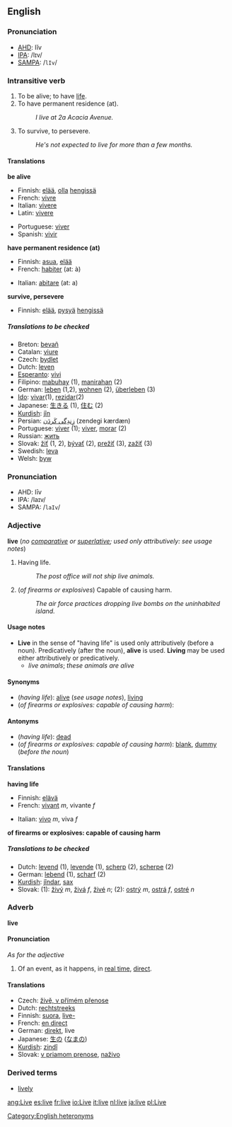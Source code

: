 ==English==
===Pronunciation===
*[[AHD]]: lĭv
*[[IPA]]: /lɪv/
*[[SAMPA]]: /<tt>lIv</tt>/

===Intransitive verb===
{{en-infl-reg-other-e|liv|e||}}

#To be alive; to have [[life]].
#To have permanent residence (at).
#:''I live at 2a Acacia Avenue.''
#To survive, to persevere.
#:''He's not expected to live for more than a few months.''

====Translations====

'''be alive'''
{{top}}
*Finnish: [[elää]], [[olla]] [[hengissä]]
*French: [[vivre]]
*Italian: [[vivere]]
*Latin: [[vivere]]
{{mid}}
*Portuguese: [[viver]]
*Spanish: [[vivir]]
{{bottom}}

'''have permanent residence (at)'''
{{top}}
*Finnish: [[asua]], [[elää]]
*French: [[habiter]] (at: à)
{{mid}}
*Italian: [[abitare]] (at: a)
{{bottom}}

'''survive, persevere'''
{{top}}
*Finnish: [[elää]], [[pysyä]] [[hengissä]]
{{mid}}
{{bottom}}

=====Translations to be checked=====
<!--Remove this section once all of the translations below have been moved into the tables above.-->
{{checktrans}}

*Breton: [[bevañ]]
*Catalan: [[viure]]
*Czech: [[bydlet]]
*Dutch: [[leven]]
*[[Esperanto]]: [[vivi]]
*Filipino: [[mabuhay]] (1), [[manirahan]] (2)
*German: [[leben]] (1,2), [[wohnen]] (2), [[überleben]] (3)
*[[Ido]]: [[vivar]](1), [[rezidar]](2)
*Japanese: [[生きる]] (1), [[住む]] (2)
*[[Kurdish]]: [[jîn]]
*Persian:  [[زِندِگی کَردَن]] (zendegi kærdæn)
*Portuguese: [[viver]] (1); [[viver]], [[morar]] (2)
*Russian: [[жить]]
*Slovak: [[žiť]] (1, 2), [[bývať]] (2), [[prežiť]] (3), [[zažiť]] (3)
*Swedish: [[leva]]
*Welsh: [[byw]]

===Pronunciation===
*AHD: līv
*IPA: /laɪv/
*SAMPA: /<tt>laIv</tt>/

===Adjective===
'''live''' (''no [[comparative]] or [[superlative]]; used only attributively: see usage notes'')

#Having life.
#:''The post office will not ship live animals.''
#(''of firearms or explosives'') Capable of causing harm.
#:''The air force practices dropping live bombs on the uninhabited island.''

====Usage notes====
*'''Live''' in the sense of "having life" is used only attributively (before a noun).  Predicatively (after the noun), '''alive''' is used.  '''Living''' may be used either attributively or predicatively.
**''live animals''; ''these animals are alive''

====Synonyms====
*(''having life''): [[alive]] (''see usage notes''), [[living]]
*(''of firearms or explosives: capable of causing harm''):

====Antonyms====
*(''having life''): [[dead]]
*(''of firearms or explosives: capable of causing harm''): [[blank]], [[dummy]] (''before the noun'')

====Translations====

'''having life'''
{{top}}
*Finnish: [[elävä]]
*French: [[vivant]] ''m'', vivante ''f''
{{mid}}
*Italian: [[vivo]] ''m'', viva ''f''
{{bottom}}

'''of firearms or explosives: capable of causing harm'''
{{top}}
{{mid}}
{{bottom}}

=====Translations to be checked=====
<!--Remove this section once all of the translations below have been moved into the tables above.-->
{{checktrans}}

*Dutch: [[levend]] (1), [[levende]] (1), [[scherp]] (2), [[scherpe]] (2)
*German:  [[lebend]] (1), [[scharf]] (2)
*[[Kurdish]]: [[jîndar]], [[sax]]
*Slovak: (1): [[živý]] ''m'', [[živá]] ''f'', [[živé]] ''n''; (2): [[ostrý]] ''m'', [[ostrá]] ''f'', [[ostré]] ''n''

===Adverb===
'''live'''

====Pronunciation====
''As for the adjective''

#Of an event, as it happens, in [[real time]], [[direct]].

====Translations====
*Czech: [[živě, v přímém přenose]]
*Dutch: [[rechtstreeks]]
*Finnish: [[suora]], [[live-]]
*French: [[en direct]]
*German: [[direkt]], live
*Japanese: [[生]]の ([[なま]]の)
*[[Kurdish]]: [[zindî]]
*Slovak: [[v priamom prenose]], [[naživo]]

===Derived terms===
*[[lively]]

[[Category:English heteronyms]]

[[ang:Live]]
[[es:live]]
[[fr:live]]
[[io:Live]]
[[it:live]]
[[nl:live]]
[[ja:live]]
[[pl:Live]]